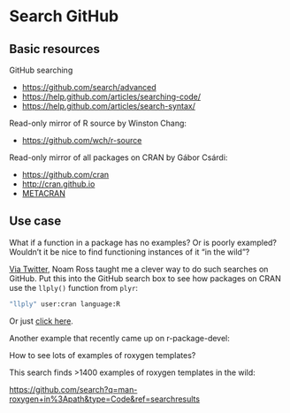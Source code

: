 # Search GitHub {#sec-search}

## Basic resources

GitHub searching

-   <https://github.com/search/advanced>
-   <https://help.github.com/articles/searching-code/>
-   <https://help.github.com/articles/search-syntax/>

Read-only mirror of R source by Winston Chang:

-   <https://github.com/wch/r-source>

Read-only mirror of all packages on CRAN by Gábor Csárdi:

-   <https://github.com/cran>
-   <http://cran.github.io>
-   [METACRAN](http://www.r-pkg.org)

## Use case

What if a function in a package has no examples? Or is poorly exampled? Wouldn't it be nice to find functioning instances of it "in the wild"?

[Via Twitter](https://twitter.com/noamross/status/563422536633839617), Noam Ross taught me a clever way to do such searches on GitHub. Put this into the GitHub search box to see how packages on CRAN use the `llply()` function from `plyr`:

``` bash
"llply" user:cran language:R
```

Or just [click here](https://github.com/search?l=r&q=%22llply%22+user%3Acran+language%3AR&ref=searchresults&type=Code).

Another example that recently came up on r-package-devel:

How to see lots of examples of roxygen templates?

This search finds \>1400 examples of roxygen templates in the wild:

<https://github.com/search?q=man-roxygen+in%3Apath&type=Code&ref=searchresults>
